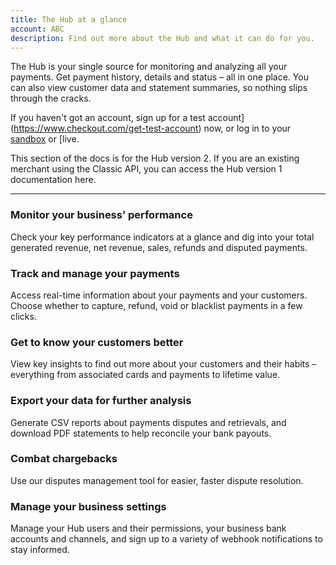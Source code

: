```yaml
---
title: The Hub at a glance
account: ABC
description: Find out more about the Hub and what it can do for you.
---
```


The Hub is your single source for monitoring and analyzing all your payments. Get payment history, details and status – all in one place. You can also view customer data and statement summaries, so nothing slips through the cracks.

If you haven't got an account, <ExternalLink href="https://hub.checkout.com/login" target="_blank">sign up for a test account](https://www.checkout.com/get-test-account) now, or log in to your [sandbox](https://sandbox.checkout.com/login) or [live</ExternalLink>.

<TipBox variant="note">

This section of the docs is for the Hub version 2. If you are an existing merchant using the Classic API, you can access the Hub version 1 documentation <ExternalLink href="https://archive.docs.checkout.com/docs/getting-started" target="_blank">here</ExternalLink>.

</TipBox>

---

### Monitor your business’ performance

<ContentPanel imgWidth={32} imgSrc="/docs/TheHub/TheHubAtGlance/1-hub-icon-dashboard.svg">

Check your key performance indicators at a glance and dig into your total generated revenue, net revenue, sales, refunds and disputed payments.

</ContentPanel>

### Track and manage your payments

<ContentPanel imgWidth={32} imgSrc="/docs/TheHub/TheHubAtGlance/2-hub-icon-payments.svg">

Access real-time information about your payments and your customers. Choose whether to capture, refund, void or blacklist payments in a few clicks.

</ContentPanel>

### Get to know your customers better

<ContentPanel imgWidth={32} imgSrc="/docs/TheHub/TheHubAtGlance/3-hub-icon-customers.svg">

View key insights to find out more about your customers and their habits – everything from associated cards and payments to lifetime value.

</ContentPanel>

### Export your data for further analysis

<ContentPanel imgWidth={32} imgSrc="/docs/TheHub/TheHubAtGlance/4-hub-icon-data-analysis.svg">

Generate CSV reports about payments disputes and retrievals, and download PDF statements to help reconcile your bank payouts.

</ContentPanel>

### Combat chargebacks

<ContentPanel imgWidth={32} imgSrc="/docs/TheHub/TheHubAtGlance/5-hub-icon-disputes.svg">

Use our disputes management tool for easier, faster dispute resolution.

</ContentPanel>

### Manage your business settings

<ContentPanel imgWidth={32} imgSrc="/docs/TheHub/TheHubAtGlance/6-hub-icon-settings.svg">

Manage your Hub users and their permissions, your business bank accounts and channels, and sign up to a variety of webhook notifications to stay informed.

</ContentPanel>
